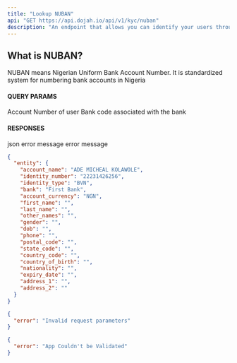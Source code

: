 ```yaml
---
title: "Lookup NUBAN"
api: "GET https://api.dojah.io/api/v1/kyc/nuban"
description: "An endpoint that allows you can identify your users through Lookup NUBAN"
---
```


## What is NUBAN?
NUBAN means Nigerian Uniform Bank Account Number. 
It is standardized system for numbering bank accounts in Nigeria


#### QUERY PARAMS

<ParamField query="account_number" type="string" required>
  Account Number of user
</ParamField>

<ParamField query="bank_code" type="string" required>
  Bank code associated with the bank
</ParamField>



#### RESPONSES

<ResponseField name="200" type="json">
 json
</ResponseField>

<ResponseField name="400" type="Object">
  <Expandable title="properties">
    <ResponseField name="error" type="string">
      error message
    </ResponseField>

  </Expandable>
</ResponseField>

<ResponseField name="401" type="Object">
  <Expandable title="properties">
    <ResponseField name="error" type="string">
      error message
    </ResponseField>

  </Expandable>
</ResponseField>


<ResponseExample>

```json 200
{
  "entity": {
    "account_name": "ADE MICHEAL KOLAWOLE",
    "identity_number": "22231426256",
    "identity_type": "BVN",
    "bank": "First Bank",
    "account_currency": "NGN",
    "first_name": "",
    "last_name": "",
    "other_names": "",
    "gender": "",
    "dob": "",
    "phone": "",
    "postal_code": "",
    "state_code": "",
    "country_code": "",
    "country_of_birth": "",
    "nationality": "",
    "expiry_date": "",
    "address_1": "",
    "address_2": ""
  }
}

```

```json 400
{
  "error": "Invalid request parameters"
}
```

```json 401
{
  "error": "App Couldn't be Validated"
}
```
</ResponseExample>